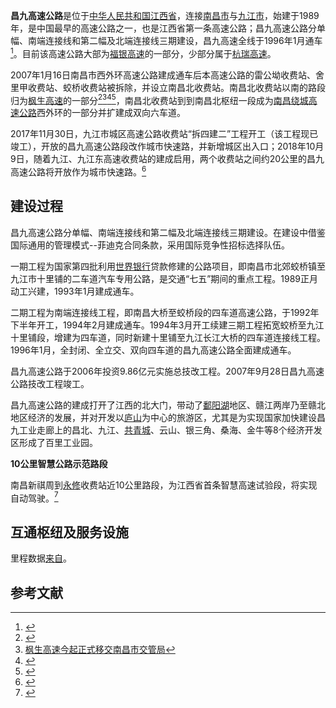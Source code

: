 {{中国高速公路信息框
| 编号 = G70
| 自定头部 = 
| 名称 = 南昌－九江
| 地圖 = 
| 路線簡稱 = 昌九
| 最近通車日期 = 1996年1月
| 起點 = 南昌北收费站
| 終點 =九江十里铺 
| 出口處數 = 
| 服务区数 = 
| 附加圖片 = 
| 附加圖片注釋 = 
|互通式立交=6座|分离式立交=13座|跨河桥=4座|通道=19座|主线收费站=2个|建成日期=1993年1月（一期工程）}}
{{中国高速公路信息框
| 省名 = 江西省
| 编号 = S49
| 自定头部 = [[File:Jiangxi_Expwy_S49_sign_with_name.svg|110px]]
| 名称 = 
| 地圖 = 
| 路線簡稱 = 
| 最近通車日期 = 
| 规划总里程 = 
| 起點 = 
| 終點 = 
| 出口處數 = 
| 服务区数 = 
}}

'''昌九高速公路'''是位于[[江西省|中华人民共和国江西省]]，连接[[南昌市|南昌市]]与[[九江市|九江市]]，始建于1989 年，是中国最早的高速公路之一，也是江西省第一条高速公路；昌九高速公路分单幅、南端连接线和第二幅及北端连接线三期建设，昌九高速全线于1996年1月通车<ref>{{Cite web |url=http://www.jxnews.com.cn/jxrb/system/2006/10/20/002357629.shtml |title=昌九高速“整容” |access-date=2013-05-05 |archive-date=2019-08-11 |archive-url=https://web.archive.org/web/20190811134951/http://www.jxnews.com.cn/jxrb/system/2006/10/20/002357629.shtml |dead-url=no }}</ref>。目前该高速公路大部为[[福银高速公路|福银高速]]的一部分，少部分属于[[杭瑞高速公路|杭瑞高速]]。

2007年1月16日南昌市西外环高速公路建成通车后本高速公路的雷公坳收费站、舍里甲收费站、蛟桥收费站被拆除，并设立南昌北收费站。南昌北收费站以南的路段归为[[枫生高速公路|枫生高速]]的一部分<ref>{{Cite web |url=http://jiangxi.jxnews.com.cn/system/2006/12/28/002401463.shtml |title=昌九撤雷公坳、蛟桥收费站 |access-date=2013-05-05 |archive-url=https://web.archive.org/web/20150610224246/http://jiangxi.jxnews.com.cn/system/2006/12/28/002401463.shtml |archive-date=2015-06-10 |dead-url=yes }}</ref><ref>[http://www.jxradio.cn/xwzx/2012-8-1/33067.htm 枫生高速今起正式移交南昌市交管局]{{dead link|date=2018年3月 |bot=InternetArchiveBot |fix-attempted=yes }}</ref><ref>{{Cite web |url=http://jiangxi.jxnews.com.cn/system/2008/12/01/010009301.shtml |title=高速路线编号出台省级高速“S”开头 |access-date=2013-05-05 |archive-url=https://web.archive.org/web/20150610221726/http://jiangxi.jxnews.com.cn/system/2008/12/01/010009301.shtml |archive-date=2015-06-10 |dead-url=yes }}</ref><ref>{{Cite web |url=http://www.jxnews.com.cn/xxrb/system/2006/10/10/002349640.shtml |title=江西高速公路重新命名 |accessdate=2013-05-06 |archive-date=2019-08-10 |archive-url=https://web.archive.org/web/20190810130957/http://www.jxnews.com.cn/xxrb/system/2006/10/10/002349640.shtml |dead-url=no }}</ref>，南昌北收费站到到南昌北枢纽一段成为[[南昌绕城高速公路|南昌绕城高速公路]]西外环的一部分并扩建成双向六车道。

2017年11月30日，九江市城区高速公路收费站“拆四建二”工程开工（该工程现已竣工），开放的昌九高速公路段改作城市快速路，并新增城区出入口；2018年10月9日，随着九江、九江东高速收费站的建成启用，两个收费站之间约20公里的昌九高速公路将开放作为城市快速路。<ref>{{Cite web |title=九江城区收费站“拆四建二”-江西-手机江西网 |url=https://m.jxnews.com.cn/jx/system/2017/12/04/016607699.shtml |website=m.jxnews.com.cn |access-date=2022-06-30}}</ref>

== 建设过程 ==
昌九高速公路分单幅、南端连接线和第二幅及北端连接线三期建设。在建设中借鉴国际通用的管理模式--菲迪克合同条款，采用国际竞争性招标选择队伍。

一期工程为国家第四批利用[[世界银行|世界银行]]贷款修建的公路项目，即南昌市北郊蛟桥镇至九江市十里铺的二车道汽车专用公路，是交通“七五”期间的重点工程。1989正月动工兴建，1993年1月建成通车。

二期工程为南端连接线工程，即南昌大桥至蛟桥段的四车道高速公路，于1992年下半年开工，1994年2月建成通车。1994年3月开工续建三期工程拓宽蛟桥至九江十里铺段，增建为四车道，同时新建十里铺至九江长江大桥的四车道连接线工程。1996年1月，全封闭、全立交、双向四车道的昌九高速公路全面建成通车。

昌九高速公路于2006年投资9.86亿元实施总技改工程。2007年9月28日昌九高速公路技改工程竣工。

昌九高速公路的建成打开了江西的北大门，带动了[[鄱阳湖|鄱阳湖]]地区、赣江两岸乃至赣北地区经济的发展，并对开发以[[庐山|庐山]]为中心的旅游区，尤其是为实现国家加快建设昌九工业走廊上的昌北、九江、[[共青城市|共青城]]、云山、银三角、桑海、金牛等8个经济开发区形成了百里工业园。

'''10公里智慧公路示范路段'''

南昌新祺周到[[永修县|永修]]收费站近10公里路段，为江西省首条智慧高速试验段，将实现自动驾驶。<ref>{{Cite web |title=南昌→九江1小时！昌九高速八车道来了！通车时间在……_媒体_澎湃新闻-The Paper |url=https://www.thepaper.cn/newsDetail_forward_4465372 |website=www.thepaper.cn |access-date=2022-06-30}}</ref>

== 互通枢纽及服务设施 ==
里程数据[https://web.archive.org/web/20131006115422/http://www.jgsc.gov.cn/2005-11/11-22-2.htm 来自]。
{{Start expwy exit box|place=1}}
{{Expwy exit group|现属于 {{China Expwy Name|S49|P=Jiangxi}}|place=1}}
{{Expwy exit item|place=[[南昌市|南昌市]]<br />[[新建区|新建区]]|place rows=3|type=EH|name=省庄|road connection={{中国国道名|320}}|comment=收费站已拆除}}
{{Expwy exit item|type=E|name=|road connection=|comment=}}
{{Expwy exit item|type=EH|name=长陵互通立交|dist start=0|road connection={{中国国道名|320}}|comment=}}
{{Expwy exit item|place=南昌市<br />[[青山湖区|青山湖区]]|place rows=6|type=T|name=雷公坳收费站|dist start=7|road connection=|comment=收费站已拆除}}
{{Expwy exit item|type=S|name=雷公坳服务区|dist start=同上|road connection=|comment=}}
{{Expwy exit item|type=E|name=舍里甲收费站|dist start=8|road connection={{中国国道名|105}}|comment=收费站已拆除}}
{{Expwy exit item|type=EH|name=昌九立交|dist start=未知|road connection=一环线|comment=}}
{{Expwy exit item|type=T|name=蛟桥收费站|dist start=8|road connection={{中国国道名|105}}|comment=收费站已拆除}}
{{Expwy exit item|type=HT|name=南昌北收费站|dist start=|highway connection=}}
{{Expwy exit group|现属于 {{China Expwy Name|G6001NC}}|place=1}}
{{Expwy exit group|现属于 {{China Expwy Name|G70}}|place=1}}
{{Expwy exit item|place=南昌市<br />新建区|place rows=2|type=H|name=南昌北枢纽|dist start=未知|road connection=|highway connection={{China Expwy Name|G6001NC}}{{China Expwy Name|G70}}|comment=}}
{{Expwy exit item|type=HT|name=新祺周互通/新祺周收费站|dist start=18|road connection={{中国国道名|316}}|highway connection=}}
{{Expwy exit item|place=九江市<br />永修县|place rows=3|type=HT|name=新城收费站|dist start=14|road connection={{中国国道名|316}}|comment=}}
{{Expwy exit item|type=HT|name=艾城收费站|dist start=13|road connection={{中国国道名|316}}|comment=}}
{{Expwy exit item|type=H|name=|dist start=未知|road connection=|highway connection={{China Expwy Name|S30|P=Jiangxi}}|comment=}}
{{Expwy exit item|place=九江市<br />共青城市|place rows=1|type=T|name=共青城收费站|dist start=19|road connection={{中国国道名|316}}|comment=}}
{{Expwy exit item|place=九江市<br />德安市|place rows=1|type=T|name=田塘收费站|dist start=10|road connection={{中国国道名|105}}|comment=}}
{{Expwy exit item|place=九江市<br />九江县|place rows=3|type=S|name=庐山服务区|dist start=未知|road connection=|highway connection=|comment=}}
{{Expwy exit item|type=T|name=星子|dist start=未知|road connection={{中国省道名|212|P=江西}}|comment=}}
{{Expwy exit item|type=HT|name=通远收费站|dist start=29|road connection={{中国国道名|105}}|comment=}}
{{Expwy exit item|place=九江市<br />濂溪区|place rows=1|type=H|name=庐山服务区|dist start=未知|road connection=|highway connection={{China Expwy Name|G56}}|comment=}}
{{Expwy exit item|place=九江市<br />柴桑区|place rows=1|type=H|name=柴桑收费站|dist start=12|road connection={{中国省道名|303|P=江西}}|comment=}}
{{Expwy exit item|place=九江市<br />濂溪区|place rows=2|type=H|name=九江南（邹家河）收费站|dist start=14|road connection=|highway connection=|comment=收费站已拆除}}
{{Expwy exit item|type=HT|name=荷花垄收费站/金三角互通|dist start=10|road connection={{中国省道名|212|P=江西}}|highway connection={{China Expwy Name|G56}}|comment=收费站已拆除}}
{{Expwy exit item|place=九江市<br />浔阳区|place rows=1|type=EH|name=泊水湖收费站|dist start=2|road connection={{中国国道名|105}}|comment=收费站已拆除}}
{{End expwy exit box|place=1}}

== 参考文献 ==
{{Reflist|colwidth=30em}}

{{江西省高速公路}}